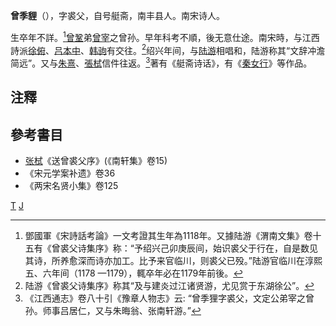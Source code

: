 '''曾季貍'''（{{bd|?||?|}}），字裘父，自号艇斋，南丰县人。南宋诗人。

生卒年不詳。<ref>鄧國軍《宋詩話考論》一文考證其生年為1118年。又據陆游《渭南文集》卷十五有《曾裘父诗集序》称：“予绍兴己卯庚辰间，始识裘父于行在，自是数见其诗，所养愈深而诗亦加工。比予来官临川，则裘父已殁。”陆游官临川在淳熙五、六年间（1178 —1179），輒卒年必在1179年前後。</ref>[[曾鞏|曾鞏]]弟[[曾宰|曾宰]]之曾孙。早年科考不順，後无意仕途。南宋時，与江西詩派[[徐俯|徐俯]]、[[吕本中|吕本中]]、[[韩驹|韩驹]]有交往。<ref>陆游《曾裘父诗集序》称其“及与建炎过江诸贤游，尤见赏于东湖徐公”。</ref>绍兴年间，与[[陆游|陆游]]相唱和，陆游称其“文辞冲澹简远”。又与[[朱熹|朱熹]]、[[張栻|張栻]]信件往返。<ref>《江西通志》卷八十引《豫章人物志》云: “曾季狸字裘父，文定公弟宰之曾孙。师事吕居仁，又与朱晦翁、张南轩游。”</ref>著有《艇斋诗话》，有《[[秦女行|秦女行]]》等作品。

==注釋==
{{reflist}}

==參考書目==
*[[张栻|张栻]]《送曾裘父序》(《南轩集》卷15)
*《宋元学案补遗》卷36
*《两宋名贤小集》卷125
[[Category:宋朝詩人|T]]
[[Category:曾姓|J]]